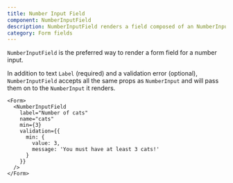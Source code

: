 ```yaml
---
title: Number Input Field
component: NumberInputField
description: NumberInputField renders a field composed of an NumberInput, a Label and a InlineMessage
category: Form fields
---
```


`NumberInputField` is the preferred way to render a form field for a number input.

In addition to text `Label` (required) and a validation error (optional), `NumberInputField` accepts all the same props as `NumberInput` and will pass them on to the `NumberInput` it renders.

```tsx preview
<Form>
  <NumberInputField
    label="Number of cats"
    name="cats"
    min={3}
    validation={{
      min: {
        value: 3,
        message: 'You must have at least 3 cats!'
      }
    }}
  />
</Form>
```
